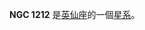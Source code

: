 {{NGCInfoBox|NGCID=NGC 1212|發現者=路易斯·斯威夫特|發現日期=1884年10月18日|其他編號=IC 1883, UGC 2560|曆元=J2000.0|赤經=3時9分42.3秒
|赤緯=40°53'35"|星座=英仙座|星體=星系|星等=14.6|表面亮度=13.7|藍等=15.5}}

'''NGC 1212''' 是[[英仙座|英仙座]]的一個[[星系|星系]]。

{{NGCReference|1212}}
{{Catalogs|NGC=1212}}